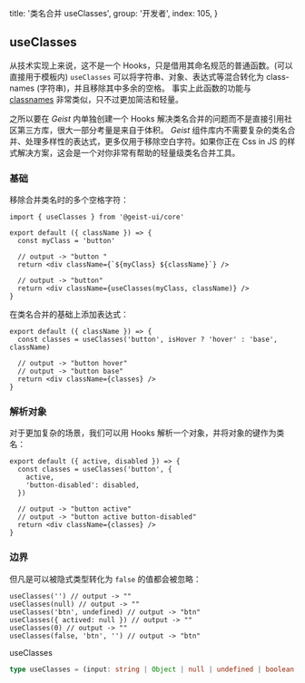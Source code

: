 
  title: '类名合并 useClasses',
  group: '开发者',
  index: 105,
}

## useClasses

从技术实现上来说，这不是一个 Hooks，只是借用其命名规范的普通函数。(可以直接用于模板内)
`useClasses` 可以将字符串、对象、表达式等混合转化为 class-names (字符串)，并且移除其中多余的空格。
事实上此函数的功能与 [classnames](https://www.npmjs.com/package/classnames) 非常类似，只不过更加简洁和轻量。

之所以要在 _Geist_ 内单独创建一个 Hooks 解决类名合并的问题而不是直接引用社区第三方库，很大一部分考量是来自于体积。
_Geist_ 组件库内不需要复杂的类名合并、处理多样性的表达式，更多仅用于移除空白字符。如果你正在 Css in JS 的样式解决方案，这会是一个对你非常有帮助的轻量级类名合并工具。

### 基础

移除合并类名时的多个空格字符：

```tsx
import { useClasses } from '@geist-ui/core'

export default ({ className }) => {
  const myClass = 'button'

  // output -> "button "
  return <div className={`${myClass} ${className}`} />

  // output -> "button"
  return <div className={useClasses(myClass, className)} />
}
```

在类名合并的基础上添加表达式：

```tsx
export default ({ className }) => {
  const classes = useClasses('button', isHover ? 'hover' : 'base', className)

  // output -> "button hover"
  // output -> "button base"
  return <div className={classes} />
}
```

### 解析对象

对于更加复杂的场景，我们可以用 Hooks 解析一个对象，并将对象的键作为类名：

```tsx
export default ({ active, disabled }) => {
  const classes = useClasses('button', {
    active,
    'button-disabled': disabled,
  })

  // output -> "button active"
  // output -> "button active button-disabled"
  return <div className={classes} />
}
```

### 边界

但凡是可以被隐式类型转化为 `false` 的值都会被忽略：

```tsx
useClasses('') // output -> ""
useClasses(null) // output -> ""
useClasses('btn', undefined) // output -> "btn"
useClasses({ actived: null }) // output -> ""
useClasses(0) // output -> ""
useClasses(false, 'btn', '') // output -> "btn"
```

<Attributes edit="/pages/zh-cn/hooks/use-classes.mdx">
<Attributes.Title>useClasses</Attributes.Title>

```ts
type useClasses = (input: string | Object | null | undefined | boolean | number) => string
```

</Attributes>

